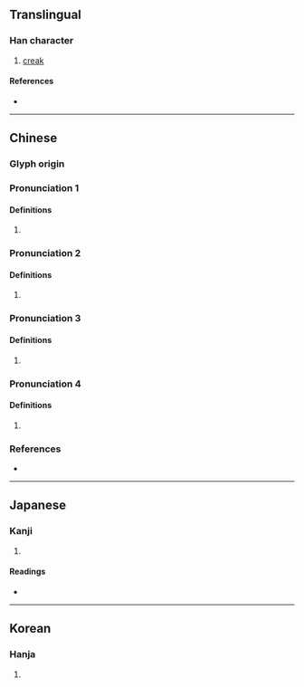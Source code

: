 {{character info/new}}
==Translingual==

===Han character===
{{Han char|rn=30|rad=口|as=08|sn=11|four=60047|canj=RYRD|ids=⿰口享}}

# [[creak]]

====References====
* {{Han ref|kx=0195.080|dkj=03812|dj=0416.080|hdz=10644.140|uh=554D|ud=21837|bh=D474|bd=54388}}

----

==Chinese==
{{zh-forms}}

===Glyph origin===
{{Han etym}}

===Pronunciation 1===
{{zh-pron
|m=zhūn
|c=zeon1
|mc=
|oc=
|cat=
}}

====Definitions====
{{zh-hanzi}}

# {{rfdef|zh}}

===Pronunciation 2===
{{zh-pron
|m=tūn
|c=tan1,teon1
|mc=y
|oc=y
|cat=
}}

====Definitions====
{{zh-hanzi}}

# {{rfdef|zh}}

===Pronunciation 3===
{{zh-pron
|m=xiāng
|c=
|mc=
|oc=
|cat=
}}

====Definitions====
{{zh-hanzi}}

# {{rfdef|zh}}

===Pronunciation 4===
{{zh-pron
|m=duǐ
|c=
|mc=
|oc=
|cat=
}}

====Definitions====
{{zh-hanzi}}

# {{rfdef|zh}}

===References===
* {{R:yue:mfccd}}

----

==Japanese==

===Kanji===
{{ja-kanji|grade=|rs=口08}}

# {{rfdef|ja|sort=口08}}

====Readings====
* {{ja-readings|on=[[とん]] (ton), [[どん]] (don), [[しゅん]] (shun), [[たい]] (tai), [[て]] (te), [[きょう]] (kyō), [[かう]] (kau)|kun=[[いき]] (iki)}}

----

==Korean==

===Hanja===
{{ko-hanja|hangeul=톤|rv=ton|mr=t'on}}

# {{rfdef|ko|sort=口08}}